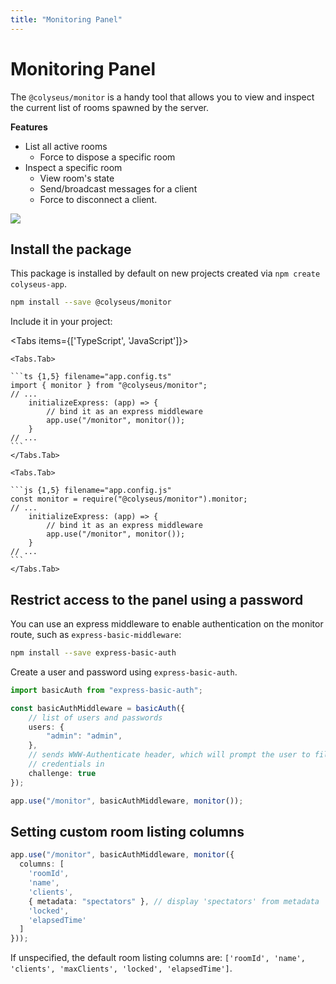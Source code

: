 ```yaml
---
title: "Monitoring Panel"
---
```


# Monitoring Panel

The `@colyseus/monitor` is a handy tool that allows you to view and inspect the current list of rooms spawned by the server.

**Features**

- List all active rooms
    - Force to dispose a specific room
- Inspect a specific room
    - View room's state
    - Send/broadcast messages for a client
    - Force to disconnect a client.

<img src="https://github.com/colyseus/colyseus-monitor/blob/master/media/demo.gif?raw=1" />

## Install the package

This package is installed by default on new projects created via `npm create colyseus-app`.

```sh npm2yarn
npm install --save @colyseus/monitor
```

Include it in your project:

<Tabs items={['TypeScript', 'JavaScript']}>

    <Tabs.Tab>

    ```ts {1,5} filename="app.config.ts"
    import { monitor } from "@colyseus/monitor";
    // ...
        initializeExpress: (app) => {
            // bind it as an express middleware
            app.use("/monitor", monitor());
        }
    // ...
    ```
    </Tabs.Tab>

    <Tabs.Tab>

    ```js {1,5} filename="app.config.js"
    const monitor = require("@colyseus/monitor").monitor;
    // ...
        initializeExpress: (app) => {
            // bind it as an express middleware
            app.use("/monitor", monitor());
        }
    // ...
    ```
    </Tabs.Tab>

</Tabs>

## Restrict access to the panel using a password

You can use an express middleware to enable authentication on the monitor route, such as `express-basic-middleware`:

```sh npm2yarn
npm install --save express-basic-auth
```

Create a user and password using `express-basic-auth`.

``` typescript
import basicAuth from "express-basic-auth";

const basicAuthMiddleware = basicAuth({
    // list of users and passwords
    users: {
        "admin": "admin",
    },
    // sends WWW-Authenticate header, which will prompt the user to fill
    // credentials in
    challenge: true
});

app.use("/monitor", basicAuthMiddleware, monitor());
```

## Setting custom room listing columns

``` typescript
app.use("/monitor", basicAuthMiddleware, monitor({
  columns: [
    'roomId',
    'name',
    'clients',
    { metadata: "spectators" }, // display 'spectators' from metadata
    'locked',
    'elapsedTime'
  ]
}));
```

If unspecified, the default room listing columns are: `['roomId', 'name', 'clients', 'maxClients', 'locked', 'elapsedTime']`.
